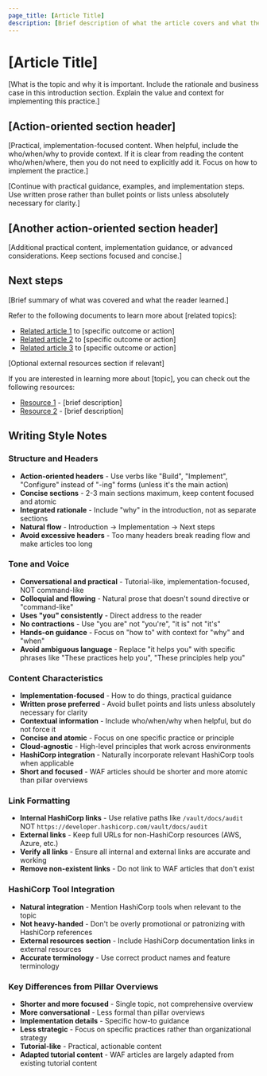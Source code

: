 ```yaml
---
page_title: [Article Title]
description: [Brief description of what the article covers and what the reader will learn - avoid "Learn how to" at the start]
---
```


# [Article Title]

[What is the topic and why it is important. Include the rationale and business case in this introduction section. Explain the value and context for implementing this practice.]

## [Action-oriented section header]

[Practical, implementation-focused content. When helpful, include the who/when/why to provide context. If it is clear from reading the content who/when/where, then you do not need to explicitly add it. Focus on how to implement the practice.]

[Continue with practical guidance, examples, and implementation steps. Use written prose rather than bullet points or lists unless absolutely necessary for clarity.]

## [Another action-oriented section header]

[Additional practical content, implementation guidance, or advanced considerations. Keep sections focused and concise.]

## Next steps

[Brief summary of what was covered and what the reader learned.]

Refer to the following documents to learn more about [related topics]:

- [Related article 1](/well-architected-framework/[path]) to [specific outcome or action]
- [Related article 2](/well-architected-framework/[path]) to [specific outcome or action]
- [Related article 3](/well-architected-framework/[path]) to [specific outcome or action]

[Optional external resources section if relevant]

If you are interested in learning more about [topic], you can check out the following resources:

- [Resource 1](link) - [brief description]
- [Resource 2](link) - [brief description]

## Writing Style Notes

### Structure and Headers
- **Action-oriented headers** - Use verbs like "Build", "Implement", "Configure" instead of "-ing" forms (unless it's the main action)
- **Concise sections** - 2-3 main sections maximum, keep content focused and atomic
- **Integrated rationale** - Include "why" in the introduction, not as separate sections
- **Natural flow** - Introduction → Implementation → Next steps
- **Avoid excessive headers** - Too many headers break reading flow and make articles too long

### Tone and Voice
- **Conversational and practical** - Tutorial-like, implementation-focused, NOT command-like
- **Colloquial and flowing** - Natural prose that doesn't sound directive or "command-like"
- **Uses "you" consistently** - Direct address to the reader
- **No contractions** - Use "you are" not "you're", "it is" not "it's"
- **Hands-on guidance** - Focus on "how to" with context for "why" and "when"
- **Avoid ambiguous language** - Replace "it helps you" with specific phrases like "These practices help you", "These principles help you"

### Content Characteristics
- **Implementation-focused** - How to do things, practical guidance
- **Written prose preferred** - Avoid bullet points and lists unless absolutely necessary for clarity
- **Contextual information** - Include who/when/why when helpful, but do not force it
- **Concise and atomic** - Focus on one specific practice or principle
- **Cloud-agnostic** - High-level principles that work across environments
- **HashiCorp integration** - Naturally incorporate relevant HashiCorp tools when applicable
- **Short and focused** - WAF articles should be shorter and more atomic than pillar overviews

### Link Formatting
- **Internal HashiCorp links** - Use relative paths like `/vault/docs/audit` NOT `https://developer.hashicorp.com/vault/docs/audit`
- **External links** - Keep full URLs for non-HashiCorp resources (AWS, Azure, etc.)
- **Verify all links** - Ensure all internal and external links are accurate and working
- **Remove non-existent links** - Do not link to WAF articles that don't exist

### HashiCorp Tool Integration
- **Natural integration** - Mention HashiCorp tools when relevant to the topic
- **Not heavy-handed** - Don't be overly promotional or patronizing with HashiCorp references
- **External resources section** - Include HashiCorp documentation links in external resources
- **Accurate terminology** - Use correct product names and feature terminology

### Key Differences from Pillar Overviews
- **Shorter and more focused** - Single topic, not comprehensive overview
- **More conversational** - Less formal than pillar overviews
- **Implementation details** - Specific how-to guidance
- **Less strategic** - Focus on specific practices rather than organizational strategy
- **Tutorial-like** - Practical, actionable content
- **Adapted tutorial content** - WAF articles are largely adapted from existing tutorial content 